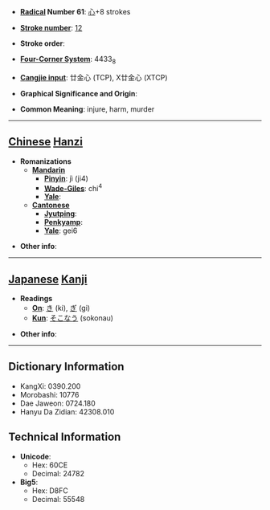 * '''[[Wiktionary:Chinese radical index| Radical]] Number 61''': [[Wiktionary:Chinese radical index 心|心]]+8 strokes

* '''[[Wiktionary:Chinese total strokes index|Stroke number]]''': [[Wiktionary:Chinese total strokes index 12|12]]

* '''Stroke order''': 

* '''[[Wiktionary:Chinese four corner index|Four-Corner System]]''': 4433<sub>8</sub>

* '''[[Wiktionary:Chinese Cangjie index|Cangjie input]]''': 廿金心 (TCP), X廿金心 (XTCP)

* '''Graphical Significance and Origin''': 

* '''Common Meaning''': injure, harm, murder

----

== [[Chinese]] [[Hanzi]] ==

* '''Romanizations'''
** '''[[Mandarin]]'''
*** '''[[Pinyin]]''': jì (ji4)
*** '''[[Wade-Giles]]''': chi<sup>4</sup>
*** '''[[Yale]]''': 
** '''[[Cantonese]]'''
*** '''[[Jyutping]]''':
*** '''[[Penkyamp]]''': 
*** '''[[Yale]]''': gei6

* '''Other info''': 

----

== [[Japanese]] [[Kanji]] ==

* '''Readings'''
** '''[[On]]''': [[き]] (ki), [[ぎ]] (gi)
** '''[[Kun]]''': [[そこなう]] (sokonau)

* '''Other info''':  

----

== Dictionary Information ==

* KangXi: 0390.200
* Morobashi: 10776
* Dae Jaweon: 0724.180
* Hanyu Da Zidian: 42308.010

== Technical Information ==

* '''Unicode''':
** Hex: 60CE
** Decimal: 24782
* '''Big5''':
** Hex: D8FC
** Decimal: 55548